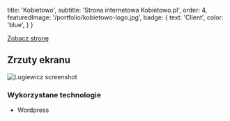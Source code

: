 
  title: 'Kobietowo',
  subtitle: 'Strona internetowa Kobietowo.pl',
  order: 4,
  featuredImage: '/portfolio/kobietowo-logo.jpg',
  badge: {
    text: 'Client',
    color: 'blue',
  }
}

[Zobacz stronę](https://kobietowo.pl)

## Zrzuty ekranu
![Lugiewicz screenshot](https://i.imgur.com/PfHOxaF.png)

### Wykorzystane technologie 
* Wordpress


